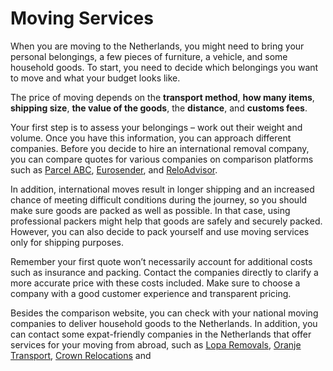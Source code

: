 # Moving Services 
When you are moving to the Netherlands, you might need to bring your personal belongings, a few pieces of furniture, a vehicle, and some household goods. To start, you need to decide which belongings you want to move and what your budget looks like. 

The price of moving depends on the **transport method**, **how many items**, **shipping size**, **the value of the goods**, the **distance**, and **customs fees**. 

Your first step is to assess your belongings – work out their weight and volume. Once you have this information, you can approach different companies. Before you decide to hire an international removal company, you can compare quotes for various companies on comparison platforms such as [Parcel ABC](https://www.parcelabc.com/?utm_source=Awin&utm_medium=Awin&utm_campaign=666995&awc=12842_1646034681_9c7242973f2df52c57262f73feddd7de), [Eurosender](https://www.eurosender.com/?utm_source=TradeTracker&utm_medium=Affiliate&utm_campaign=Expatica%20Netherlands), and [ReloAdvisor](https://reloadvisor.org/en/?utm_source=expatica&utm_medium=banner&utm_campaign=expatica_banner). 

In addition, international moves result in longer shipping and an increased chance of meeting difficult conditions during the journey, so you should make sure goods are packed as well as possible. In that case, using professional packers might help that goods are safely and securely packed. However, you can also decide to pack yourself and use moving services only for shipping purposes.

<callout> 
  Remember your first quote won’t necessarily account for additional costs such as insurance and packing. Contact the companies directly to clarify a more accurate price with these costs included.
</callout>

<callout type="warning">
  Make sure to choose a company with a good customer experience and transparent pricing. 
</callout> 

Besides the comparison website, you can check with your national moving companies to deliver household goods to the Netherlands. In addition, you can contact some expat-friendly companies in the Netherlands that offer services for your moving from abroad, such as [Lopa Removals](https://loparemovals.com/), [Oranje Transport](https://oranjetransport.nl/), [Crown Relocations](https://www.crownrelo.com/netherlands/en-nl?) and 

